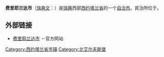 {{coord|58|34|N|11|59|E|region:SE_type:adm2nd|display=title}}

{{Infobox Kommun|
fullname=Färgelanda kommun|
coatofarms=[[Image:Färgelanda_vapen.svg|100px]]|
county=[[西约塔兰省|西约塔兰省]]|
province=[[达尔斯兰|达尔斯兰]]|
capital={{link-en|费里耶兰达|Färgelanda}}|
map=[[Image:Färgelanda_Municipality_in_Västra_Götaland_County.png|200px]]|
arearank=第166名|
area=622.34|
arealand=593.07|
populationrank=第260名|
population=6,779|
densityrank=第224名|
populationdensity=11.4|
website=http://www.fargelanda.se/|
footnotes=面积与人口统计数据来自[[瑞典统计局|瑞典统计局]]，截至2006年12月31日}}

'''费里耶兰达市'''（[[瑞典文|瑞典文]]：{{lang|sv|''Färgelanda kommun''}}）是[[瑞典|瑞典]]西部[[西约塔兰省|西约塔兰省]]的一个[[瑞典自治市|自治市]]。其治所位于{{link-en|费里耶兰达|Färgelanda}}。

==外部链接==
{{commonscat}}
*[http://www.fargelanda.se/ 费里耶兰达市] {{Wayback|url=http://www.fargelanda.se/ |date=20210518194652 }}－官方网站

{{Västra Götaland County}}
{{normdaten}}
{{DEFAULTSORT:Fargelanda Municipality}}
[[Category:西约塔兰省市镇|Category:西约塔兰省市镇]]
[[Category:北艾尔夫斯堡|Category:北艾尔夫斯堡]]
